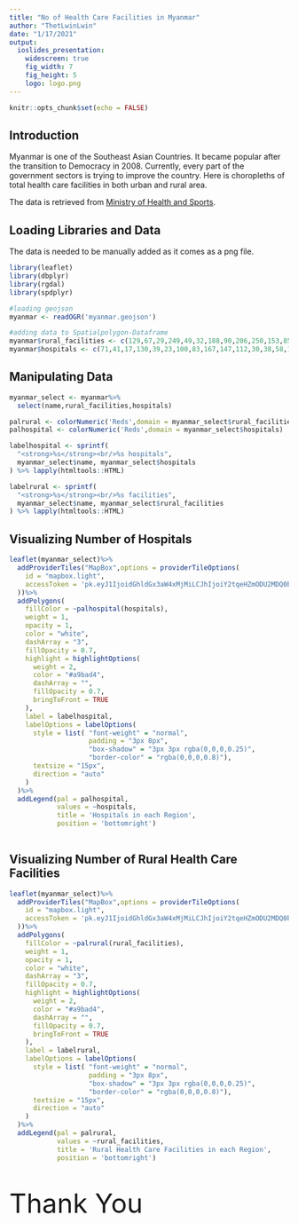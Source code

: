 ```yaml
---
title: "No of Health Care Facilities in Myanmar"
author: "ThetLwinLwin"
date: "1/17/2021"
output: 
  ioslides_presentation:
    widescreen: true
    fig_width: 7
    fig_height: 5
    logo: logo.png
---
```


```r
knitr::opts_chunk$set(echo = FALSE)
```

## Introduction 

Myanmar is one of the Southeast Asian Countries. It became popular after the transition to Democracy in 2008. Currently, every part of the government sectors is trying to improve the country. Here is choropleths of total health care facilities in both urban and rural area.

The data is retrieved from [Ministry of Health and Sports](https://www.mohs.gov.mm/).


## Loading Libraries and Data 

The data is needed to be manually added as it comes as a png file.
```r
library(leaflet)
library(dbplyr)
library(rgdal)
library(spdplyr)

#loading geojson
myanmar <- readOGR('myanmar.geojson')

#adding data to Spatialpolygon-Dataframe
myanmar$rural_facilities <- c(129,67,29,249,49,32,188,90,206,250,153,85,63,68,191)
myanmar$hospitals <- c(71,41,17,130,39,23,100,83,167,147,112,30,38,58,112)
```

## Manipulating Data

```r
myanmar_select <- myanmar%>%
  select(name,rural_facilities,hospitals)

palrural <- colorNumeric('Reds',domain = myanmar_select$rural_facilities)
palhospital <- colorNumeric('Reds',domain = myanmar_select$hospitals)

labelhospital <- sprintf(
  "<strong>%s</strong><br/>%s hospitals",
  myanmar_select$name, myanmar_select$hospitals
) %>% lapply(htmltools::HTML)

labelrural <- sprintf(
  "<strong>%s</strong><br/>%s facilities",
  myanmar_select$name, myanmar_select$rural_facilities
) %>% lapply(htmltools::HTML)
```

## Visualizing Number of Hospitals {.flexbox .vcenter}

```r
leaflet(myanmar_select)%>%
  addProviderTiles("MapBox",options = providerTileOptions(
    id = "mapbox.light",
    accessToken = 'pk.eyJ1IjoidGhldGx3aW4xMjMiLCJhIjoiY2tqeHZmODU2MDQ0bTJ3bXF4amd6Njg3eSJ9.3G2hw50it05Sr_Aj7wb8sw'
  ))%>%
  addPolygons(
    fillColor = ~palhospital(hospitals),
    weight = 1,
    opacity = 1,
    color = "white",
    dashArray = "3",
    fillOpacity = 0.7,
    highlight = highlightOptions(
      weight = 2,
      color = "#a9bad4",
      dashArray = "",
      fillOpacity = 0.7,
      bringToFront = TRUE
    ),
    label = labelhospital,
    labelOptions = labelOptions(
      style = list( "font-weight" = "normal",
                    padding = "3px 8px",
                    "box-shadow" = "3px 3px rgba(0,0,0,0.25)",
                    "border-color" = "rgba(0,0,0,0.8)"),
      textsize = "15px",
      direction = "auto"
    )
  )%>%
  addLegend(pal = palhospital, 
            values = ~hospitals,
            title = 'Hospitals in each Region',
            position = 'bottomright')
  
```

## Visualizing Number of Rural Health Care Facilities {.flexbox .vcenter}

```r
leaflet(myanmar_select)%>%
  addProviderTiles("MapBox",options = providerTileOptions(
    id = "mapbox.light",
    accessToken = 'pk.eyJ1IjoidGhldGx3aW4xMjMiLCJhIjoiY2tqeHZmODU2MDQ0bTJ3bXF4amd6Njg3eSJ9.3G2hw50it05Sr_Aj7wb8sw'
  ))%>%
  addPolygons(
    fillColor = ~palrural(rural_facilities),
    weight = 1,
    opacity = 1,
    color = "white",
    dashArray = "3",
    fillOpacity = 0.7,
    highlight = highlightOptions(
      weight = 2,
      color = "#a9bad4",
      dashArray = "",
      fillOpacity = 0.7,
      bringToFront = TRUE
    ),
    label = labelrural,
    labelOptions = labelOptions(
      style = list( "font-weight" = "normal",
                    padding = "3px 8px",
                    "box-shadow" = "3px 3px rgba(0,0,0,0.25)",
                    "border-color" = "rgba(0,0,0,0.8)"),
      textsize = "15px",
      direction = "auto"
    )
  )%>%
  addLegend(pal = palrural, 
            values = ~rural_facilities,
            title = 'Rural Health Care Facilities in each Region',
            position = 'bottomright')
  
```


## {.flexbox .vcenter}

<div class="centered">
<font size='50'>Thank You</font>
</div>